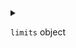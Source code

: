 
<details>
<summary>

`limits`  <span class="config-field-type">object</span> 

</summary>

Limits are the limits part of the resources

</details>
